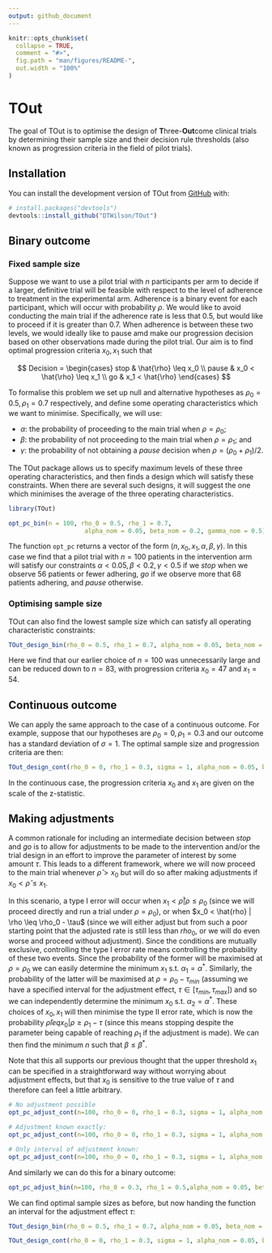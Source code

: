 ```yaml
---
output: github_document
---
```


<!-- README.md is generated from README.Rmd. Please edit that file -->

```r
knitr::opts_chunk$set(
  collapse = TRUE,
  comment = "#>",
  fig.path = "man/figures/README-",
  out.width = "100%"
)
```

# TOut

<!-- badges: start -->
<!-- badges: end -->

The goal of TOut is to optimise the design of **T**hree-**Out**come clinical trials by determining their sample size and their decision rule thresholds (also known as progression criteria in the field of pilot trials).

## Installation

You can install the development version of TOut from [GitHub](https://github.com/) with:

``` r
# install.packages("devtools")
devtools::install_github("DTWilson/TOut")
```

## Binary outcome

### Fixed sample size

Suppose we want to use a pilot trial with $n$ participants per arm to decide if a larger, definitive trial will be feasible with respect to the level of adherence to treatment in the experimental arm. Adherence is a binary event for each participant, which will occur with probability $\rho$. We would like to avoid conducting the main trial if the adherence rate is less that 0.5, but would like to proceed if it is greater than 0.7. When adherence is between these two levels, we would ideally like to pause amd make our progression decision based on other observations made during the pilot trial. Our aim is to find optimal progression criteria $x_0, x_1$ such that

$$
Decision =
\begin{cases}
 stop    & \hat{\rho} \leq x_0 \\
 pause   & x_0 < \hat{\rho} \leq x_1 \\
 go      & x_1 < \hat{\rho}
 \end{cases}       
$$

To formalise this problem we set up null and alternative hypotheses as $\rho_0 = 0.5, \rho_1 = 0.7$ respectively, and define some operating characteristics which we want to minimise. Specifically, we will use:

- $\alpha$: the probability of proceeding to the main trial when $\rho = \rho_0$;
- $\beta$: the probability of not proceeding to the main trial when $\rho = \rho_1$; and
- $\gamma$: the probability of not obtaining a $pause$ decision when $\rho = (\rho_0 + \rho_1)/2$.

The TOut package allows us to specify maximum levels of these three operating characteristics, and then finds a design which will satisfy these constraints. When there are several such designs, it will suggest the one which minimises the average of the three operating characteristics.

```r
library(TOut)

opt_pc_bin(n = 100, rho_0 = 0.5, rho_1 = 0.7,
                     alpha_nom = 0.05, beta_nom = 0.2, gamma_nom = 0.5)
```

The function `opt_pc` returns a vector of the form $(n, x_0, x_1, \alpha, \beta, \gamma)$. In this case we find that a pilot trial with $n = 100$ patients in the intervention arm will satisfy our constraints $\alpha < 0.05, \beta < 0.2, \gamma < 0.5$ if we $stop$ when we observe 56 patients or fewer adhering, $go$ if we observe more that 68 patients adhering, and $pause$ otherwise.

### Optimising sample size

TOut can also find the lowest sample size which can satisfy all operating characteristic constraints:

```r
TOut_design_bin(rho_0 = 0.5, rho_1 = 0.7, alpha_nom = 0.05, beta_nom = 0.1, gamma_nom = 0.5)
```

Here we find that our earlier choice of $n = 100$ was unnecessarily large and can be reduced down to $n = 83$, with progression criteria $x_0 = 47$ and $x_1 = 54$.

## Continuous outcome

We can apply the same approach to the case of a continuous outcome. For example, suppose that our hypotheses are $\rho_0 = 0, \rho_1 = 0.3$ and our outcome has a standard deviation of $\sigma = 1$. The optimal sample size and progression criteria are then:

```r
TOut_design_cont(rho_0 = 0, rho_1 = 0.3, sigma = 1, alpha_nom = 0.05, beta_nom = 0.1, gamma_nom = 0.5)
```
In the continuous case, the progression criteria $x_0$ and $x_1$ are given on the scale of the z-statistic. 

## Making adjustments

A common rationale for including an intermediate decision between $stop$ and $go$ is to allow for adjustments to be made to the intervention and/or the trial design in an effort to improve the parameter of interest by some amount $\tau$. This leads to a different framework, where we will now proceed to the main trial whenever $\hat{\rho} > x_0$ but will do so after making adjustments if $x_0 < \hat{\rho} \leq x_1$.

In this scenario, a type I error will occur when $x_1 < \hat{\rho} | \rho \leq \rho_0$ (since we will proceed directly and run a trial under $\rho = \rho_0$), or when $x_0 < \hat{rho} | \rho \leq \rho_0 - \tau$ (since we will either adjust but from such a poor starting point that the adjusted rate is still less than $rho_0$, or we will do even worse and proceed without adjustment). Since the conditions are mutually exclusive, controlling the type I error rate means controlling the probability of these two events. Since the probability of the former will be maximised at $\rho = \rho_0$ we can easily determine the minimum $x_1$ s.t. $\alpha_1 = \alpha^*$. Similarly, the probability of the latter will be maximised at $\rho = \rho_0 - \tau_{min}$ (assuming we have a specified interval for the adjustment effect, $\tau \in [\tau_{min}, \tau_{max}]$) and so we can independently determine the minimum $x_0$ s.t. $\alpha_2 = \alpha^*$. These choices of $x_0, x_1$ will then minimise the type II error rate, which is now the probability $\hat{\rho} leq x_0 | \rho \geq \rho_1 - \tau$ (since this means stopping despite the parameter being capable of reaching $\rho_1$ if the adjustment is made). We can then find the minimum $n$ such that $\beta \leq \beta^*$.

Note that this all supports our previous thought that the upper threshold $x_1$ can be specified in a straightforward way without worrying about adjustment effects, but that $x_0$ is sensitive to the true value of $\tau$ and therefore can feel a little arbitrary.

```r
# No adjustment possible
opt_pc_adjust_cont(n=100, rho_0 = 0, rho_1 = 0.3, sigma = 1, alpha_nom = 0.05, beta_nom = 0.2,  tau_min=0, tau_max=0)

# Adjustment known exactly:
opt_pc_adjust_cont(n=100, rho_0 = 0, rho_1 = 0.3, sigma = 1, alpha_nom = 0.05, beta_nom = 0.2,  tau_min=0.1, tau_max=0.1)

# Only interval of adjustment known:
opt_pc_adjust_cont(n=100, rho_0 = 0, rho_1 = 0.3, sigma = 1, alpha_nom = 0.05, beta_nom = 0.2,  tau_min=0.08, tau_max=0.12)
```
And similarly we can do this for a binary outcome:
```r
opt_pc_adjust_bin(n=100, rho_0 = 0.3, rho_1 = 0.5,alpha_nom = 0.05, beta_nom = 0.2,  tau_min=0.08, tau_max=0.12)
```
We can find optimal sample sizes as before, but now handing the function an interval for the adjustment effect $\tau$:

```r
TOut_design_bin(rho_0 = 0.5, rho_1 = 0.7, alpha_nom = 0.05, beta_nom = 0.1, tau = c(0.05, 0.15))

TOut_design_cont(rho_0 = 0, rho_1 = 0.3, sigma = 1, alpha_nom = 0.05, beta_nom = 0.1, tau = c(0.07, 0.1))
```



